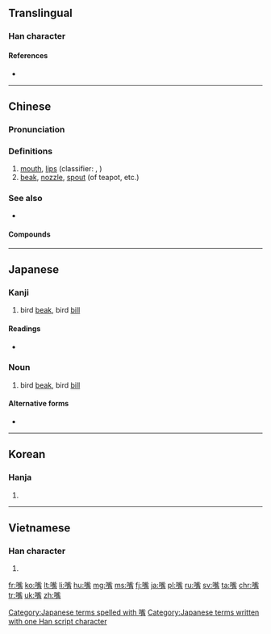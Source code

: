 {{also|咀}}
==Translingual==

===Han character===
{{Han char|rn=30|rad=口|as=13|sn=16|four=6102<sub>7</sub>|canj=口卜心月 (RYPB)|ids=⿰[[口]][[觜]]}}

====References====
* {{Han ref|kx=0207.100|dkj=04256|dj=0430.080|hdz=10689.150|uh=5634|ud=22068|bh=BC4C|bd=48204}}

----

==Chinese==
{{zh-forms}}

===Pronunciation===
{{zh-pron
|m=zuǐ
|ma=y
|c=zeoi2
|h=pfs=choi
|md=
|mn=chhùi
|w=2tsr
|mc=y
|oc=y
|cat=n
}}

===Definitions===
{{zh-hanzi}}

# [[mouth]], [[lips]] (classifier: {{zh-l|張}}, {{zh-l|個}})
# [[beak]], [[nozzle]], [[spout]] (of teapot, etc.)

===See also===
* {{zh-l|口}}

====Compounds====
{{der5
| {{zh-l|嘴巴}}
| {{zh-l|嘴笨}}
| {{zh-l|嘴邊}}
| {{zh-l|嘴邊兒}}
| {{zh-l|嘴饞}}
| {{zh-l|嘴唇}}
| {{zh-l|嘴刁}}
| {{zh-l|嘴乖}}
| {{zh-l|嘴尖}}
| {{zh-l|嘴角}}
| {{zh-l|嘴緊}}
| {{zh-l|嘴快}}
| {{zh-l|嘴懶}}
| {{zh-l|嘴臉}}
| {{zh-l|嘴皮子}}
| {{zh-l|嘴貧}}
| {{zh-l|嘴頻}}
| {{zh-l|嘴懃}}
| {{zh-l|嘴軟}}
| {{zh-l|嘴鬆}}
| {{zh-l|嘴碎}}
| {{zh-l|嘴損}}
| {{zh-l|嘴甜}}
| {{zh-l|嘴頭}}
| {{zh-l|嘴頭兒}}
| {{zh-l|嘴穩}}
| {{zh-l|嘴嚴}}
| {{zh-l|嘴硬}}
| {{zh-l|嘴直}}
| {{zh-l|嘴子}}
}}

{{zh-cat|Beginning|Anatomy}}

----

==Japanese==

===Kanji===
{{ja-kanji|grade=|rs=口12}}

# bird [[beak]], bird [[bill]]

====Readings====
* {{ja-readings|on=[[し]] (shi)|kun=[[くちばし]] (kuchibashi), [[はし]] (hashi)}}

===Noun===
{{ja-noun|くちばし}}

# bird [[beak]], bird [[bill]]

====Alternative forms====
* {{l/ja|喙}}

[[Category:Japanese terms spelled with 嘴]]
[[Category:Japanese terms written with one Han script character]]

----

==Korean==

===Hanja===
{{ko-hanja|hangeul=취|mr=ch'wi}}

# {{defn|lang=ko|sort=口12}}

----

==Vietnamese==

===Han character===
{{vi-hantu|[[chủy]], [[chuỷ]]|rs=|sort=口12}}

# {{defn|lang=vi|sort=口12}}

[[fr:嘴]]
[[ko:嘴]]
[[lt:嘴]]
[[li:嘴]]
[[hu:嘴]]
[[mg:嘴]]
[[ms:嘴]]
[[fj:嘴]]
[[ja:嘴]]
[[pl:嘴]]
[[ru:嘴]]
[[sv:嘴]]
[[ta:嘴]]
[[chr:嘴]]
[[tr:嘴]]
[[uk:嘴]]
[[zh:嘴]]